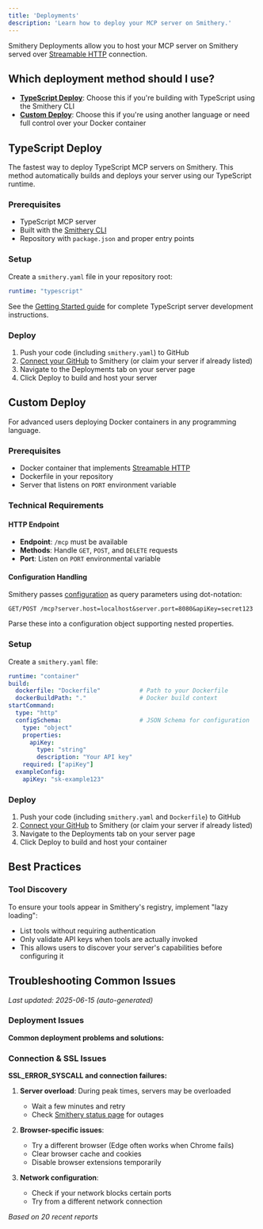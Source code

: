 ```yaml
---
title: 'Deployments'
description: 'Learn how to deploy your MCP server on Smithery.'
---
```


Smithery Deployments allow you to host your MCP server on Smithery served over [Streamable HTTP](https://modelcontextprotocol.io/specification/2025-03-26/basic/transports#streamable-http) connection.

## Which deployment method should I use?

- **[TypeScript Deploy](#typescript-deploy)**: Choose this if you're building with TypeScript using the Smithery CLI
- **[Custom Deploy](#custom-deploy)**: Choose this if you're using another language or need full control over your Docker container

## TypeScript Deploy

The fastest way to deploy TypeScript MCP servers on Smithery. This method automatically builds and deploys your server using our TypeScript runtime.

### Prerequisites

- TypeScript MCP server
- Built with the [Smithery CLI](https://github.com/smithery-ai/cli)
- Repository with `package.json` and proper entry points

### Setup

Create a `smithery.yaml` file in your repository root:

```yaml
runtime: "typescript"
```

See the [Getting Started guide](/build/getting-started) for complete TypeScript server development instructions.

### Deploy

1. Push your code (including `smithery.yaml`) to GitHub
2. [Connect your GitHub](/new) to Smithery (or claim your server if already listed)
3. Navigate to the Deployments tab on your server page
4. Click Deploy to build and host your server

## Custom Deploy

For advanced users deploying Docker containers in any programming language.

### Prerequisites

- Docker container that implements [Streamable HTTP](https://modelcontextprotocol.io/specification/2025-03-26/basic/transports#streamable-http)
- Dockerfile in your repository
- Server that listens on `PORT` environment variable

### Technical Requirements

#### HTTP Endpoint
- **Endpoint**: `/mcp` must be available
- **Methods**: Handle `GET`, `POST`, and `DELETE` requests
- **Port**: Listen on `PORT` environmental variable

#### Configuration Handling
Smithery passes [configuration](/use/session-config) as query parameters using dot-notation:

```
GET/POST /mcp?server.host=localhost&server.port=8080&apiKey=secret123
```

Parse these into a configuration object supporting nested properties.

### Setup

Create a `smithery.yaml` file:

```yaml
runtime: "container"
build:
  dockerfile: "Dockerfile"           # Path to your Dockerfile
  dockerBuildPath: "."               # Docker build context
startCommand:
  type: "http"
  configSchema:                      # JSON Schema for configuration
    type: "object"
    properties:
      apiKey:
        type: "string"
        description: "Your API key"
    required: ["apiKey"]
  exampleConfig:
    apiKey: "sk-example123"
```

### Deploy

1. Push your code (including `smithery.yaml` and `Dockerfile`) to GitHub
2. [Connect your GitHub](/new) to Smithery (or claim your server if already listed)
3. Navigate to the Deployments tab on your server page
4. Click Deploy to build and host your container

## Best Practices

### Tool Discovery
To ensure your tools appear in Smithery's registry, implement "lazy loading":
- List tools without requiring authentication
- Only validate API keys when tools are actually invoked
- This allows users to discover your server's capabilities before configuring it

## Troubleshooting Common Issues

*Last updated: 2025-06-15 (auto-generated)*

### Deployment Issues

**Common deployment problems and solutions:**

### Connection & SSL Issues

**SSL_ERROR_SYSCALL and connection failures:**

1. **Server overload**: During peak times, servers may be overloaded
   - Wait a few minutes and retry
   - Check [Smithery status page](https://smithery.ai) for outages

2. **Browser-specific issues**:
   - Try a different browser (Edge often works when Chrome fails)
   - Clear browser cache and cookies
   - Disable browser extensions temporarily

3. **Network configuration**:
   - Check if your network blocks certain ports
   - Try from a different network connection

*Based on 20 recent reports*
